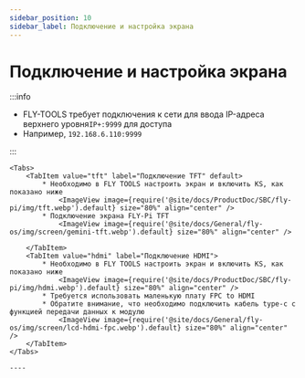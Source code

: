 ```yaml
---
sidebar_position: 10
sidebar_label: Подключение и настройка экрана
---
```







# Подключение и настройка экрана

:::info

* FLY-TOOLS требует подключения к сети для ввода IP-адреса верхнего уровня`IP+:9999` для доступа
* Например, `192.168.6.110:9999`

:::


    <Tabs>
        <TabItem value="tft" label="Подключение TFT" default>
            * Необходимо в FLY TOOLS настроить экран и включить KS, как показано ниже
                <ImageView image={require('@site/docs/ProductDoc/SBC/fly-pi/img/tft.webp').default} size="80%" align="center" />
            * Подключение экрана FLY-Pi TFT
                <ImageView image={require('@site/docs/General/fly-os/img/screen/gemini-tft.webp').default} size="80%" align="center" />

        </TabItem>
        <TabItem value="hdmi" label="Подключение HDMI">
            * Необходимо в FLY TOOLS настроить экран и включить KS, как показано ниже
                <ImageView image={require('@site/docs/ProductDoc/SBC/fly-pi/img/hdmi.webp').default} size="80%" align="center" />               
            * Требуется использовать маленькую плату FPC to HDMI
            * Обратите внимание, что необходимо подключить кабель type-c с функцией передачи данных к модулю
                <ImageView image={require('@site/docs/General/fly-os/img/screen/lcd-hdmi-fpc.webp').default} size="80%" align="center" />
        </TabItem>
    </Tabs>

    ----